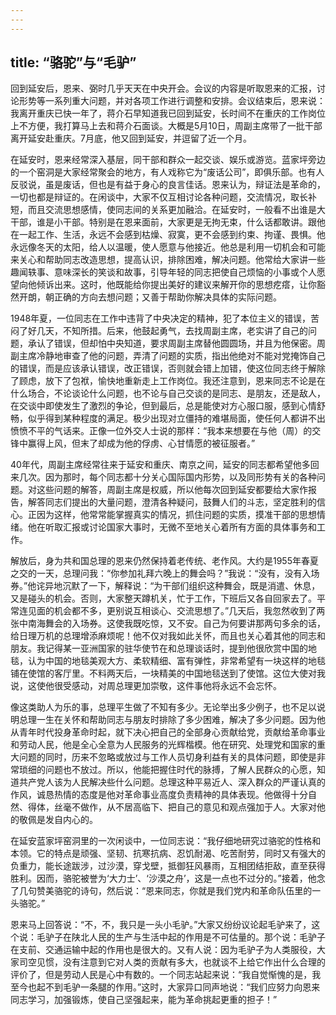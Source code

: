 ```yaml
---
---
---
```

title: “骆驼”与“毛驴”
---





回到延安后，恩来、弼时几乎天天在中央开会。会议的内容是听取恩来的汇报，讨论形势等一系列重大问题，并对各项工作进行调整和安排。会议结束后，恩来说：我离开重庆已快一年了，蒋介石早知道我已回到延安，长时间不在重庆的工作岗位上不方便，我打算马上去和蒋介石面谈。大概是5月10日，周副主席带了一批干部离开延安赴重庆。7月底，他又回到延安，并逗留了近一个月。

在延安时，恩来经常深入基层，同干部和群众一起交谈、娱乐或游览。蓝家坪旁边的一个窑洞是大家经常聚会的地方，有人戏称它为“废话公司”，即俱乐部。也有人反驳说，虽是废话，但也是有益于身心的良言佳话。恩来认为，辩证法是革命的，一切也都是辩证的。在闲谈中，大家不仅互相讨论各种问题，交流情况，取长补短，而且交流思想感情，使同志间的关系更加融洽。在延安时，一般看不出谁是大干部，谁是小干部。特别是在恩来面前，大家更是无拘无束，什么话都敢讲。跟他在一起工作、生活，永远不会感到枯燥、寂寞，更不会感到约束、拘谨、畏惧。他永远像冬天的太阳，给人以温暖，使人愿意与他接近。他总是利用一切机会和可能来关心和帮助同志改造思想，提高认识，排除困难，解决问题。他常给大家讲一些趣闻轶事、意味深长的笑谈和故事，引导年轻的同志把使自己烦恼的小事或个人愿望向他倾诉出来。这时，他既能给你提出美好的建议来解开你的思想疙瘩，让你豁然开朗，朝正确的方向去想问题；又善于帮助你解决具体的实际问题。

1948年夏，一位同志在工作中违背了中央决定的精神，犯了本位主义的错误，苦闷了好几天，不知所措。后来，他鼓起勇气，去找周副主席，老实讲了自己的问题，承认了错误，但却怕中央知道，要求周副主席替他圆圆场，并且为他保密。周副主席冷静地审查了他的问题，弄清了问题的实质，指出他绝对不能对党掩饰自己的错误，而是应该承认错误，改正错误，否则就会错上加错，使这位同志终于解除了顾虑，放下了包袱，愉快地重新走上工作岗位。我还注意到，恩来同志不论是在什么场合，不论谈论什么问题，也不论与自己交谈的是同志、是朋友，还是敌人，在交谈中即使发生了激烈的争论，但到最后，总是能使对方心服口服，感到心情舒畅，似乎得到某种程度的满足。极少出现对立僵持的难堪局面，使任何人都讲不出愤愤不平的气话来。正像一位外交人士说的那样：“我本来想要在与他（周）的交锋中赢得上风，但末了却成为他的俘虏、心甘情愿的被征服者。”

40年代，周副主席经常往来于延安和重庆、南京之间，延安的同志都希望他多回来几次。因为那时，每个同志都十分关心国际国内形势，以及同形势有关的各种问题。对这些问题的解答，周副主席是权威，所以他每次回到延安都要给大家作报告，解答同志们提出的大量问题，澄清各种疑问，鼓舞人们的斗志，坚定胜利的信心。正因为这样，他常常能掌握真实的情况，抓住问题的实质，摸准干部的思想情绪。他在听取汇报或讨论国家大事时，无微不至地关心着所有方面的具体事务和工作。

解放后，身为共和国总理的恩来仍然保持着老传统、老作风。大约是1955年春夏之交的一天，总理问我：“你参加礼拜六晚上的舞会吗？”我说：“没有，没有入场券。”他诧异地沉默了一下，解释说：“为干部们组织这种舞会，既是消遣、休息，又是碰头的机会。否则，大家整天蹲机关，忙于工作，下班后又各自回家去了。平常连见面的机会都不多，更别说互相谈心、交流思想了。”几天后，我忽然收到了两张中南海舞会的入场券。这使我既吃惊，又不安。自己为何要讲那两句多余的话，给日理万机的总理增添麻烦呢！他不仅对我如此关怀，而且也关心着其他的同志和朋友。我记得某一亚洲国家的驻华使节在和总理谈话时，提到他很欣赏中国的地毯，认为中国的地毯美观大方、柔软精细、富有弹性，非常希望有一块这样的地毯铺在使馆的客厅里。不料两天后，一块精美的中国地毯送到了使馆。这位大使对我说，这使他很受感动，对周总理更加崇敬，这件事他将永远不会忘怀。

像这类助人为乐的事，总理平生做了不知有多少。无论举出多少例子，也不足以说明总理一生在关怀和帮助同志与朋友时排除了多少困难，解决了多少问题。因为他从青年时代投身革命时起，就下决心把自己的全部身心贡献给党，贡献给革命事业和劳动人民，他是全心全意为人民服务的光辉楷模。他在研究、处理党和国家的重大问题的同时，历来不忽略或放过与工作人员切身利益有关的具体问题，即使是非常琐细的问题也不放过。所以，他能把握住时代的脉搏，了解人民群众的心愿，知道共产党人该为人民解决些什么问题。总理这种平易近人、深入群众的严谨认真的作风，诚恳热情的态度是他对革命事业高度负责精神的具体表现。他做得十分自然、得体，丝毫不做作，从不居高临下、把自己的意见和观点强加于人。大家对他的敬佩是发自内心的。

在延安蓝家坪窑洞里的一次闲谈中，一位同志说：“我仔细地研究过骆驼的性格和本领。它的特点是顽强、坚韧、抗寒抗病、忍饥耐渴、吃苦耐劳，同时又有强大的负重力，能长途跋涉，过沙漠，穿戈壁，抵御狂风暴雨，互相团结拒敌，直至获得胜利。因而，骆驼被誉为‘大力士’、‘沙漠之舟’，这是一点也不过分的。”接着，他念了几句赞美骆驼的诗句，然后说：“恩来同志，你就是我们党内和革命队伍里的一头骆驼。”

恩来马上回答说：“不，不，我只是一头小毛驴。”大家又纷纷议论起毛驴来了，这个说：毛驴子在陕北人民的生产与生活中起的作用是不可估量的。那个说：毛驴子在支前、交通运输中起的作用也是很大的。又有人说：因为毛驴子为人类服役，大家司空见惯，没有注意到它对人类的贡献有多大，也就谈不上给它作出什么合理的评价了，但是劳动人民是心中有数的。一个同志站起来说：“我自觉惭愧的是，我至今也起不到毛驴一条腿的作用。”这时，大家异口同声地说：“我们应努力向恩来同志学习，加强锻炼，使自己坚强起来，能为革命挑起更重的担子！”